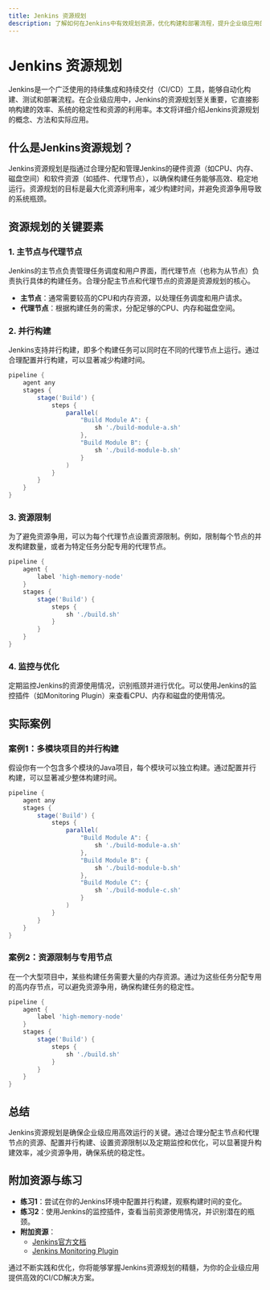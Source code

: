 ```yaml
---
title: Jenkins 资源规划
description: 了解如何在Jenkins中有效规划资源，优化构建和部署流程，提升企业级应用的效率。
---
```


# Jenkins 资源规划

Jenkins是一个广泛使用的持续集成和持续交付（CI/CD）工具，能够自动化构建、测试和部署流程。在企业级应用中，Jenkins的资源规划至关重要，它直接影响构建的效率、系统的稳定性和资源的利用率。本文将详细介绍Jenkins资源规划的概念、方法和实际应用。

## 什么是Jenkins资源规划？

Jenkins资源规划是指通过合理分配和管理Jenkins的硬件资源（如CPU、内存、磁盘空间）和软件资源（如插件、代理节点），以确保构建任务能够高效、稳定地运行。资源规划的目标是最大化资源利用率，减少构建时间，并避免资源争用导致的系统瓶颈。

## 资源规划的关键要素

### 1. 主节点与代理节点

Jenkins的主节点负责管理任务调度和用户界面，而代理节点（也称为从节点）负责执行具体的构建任务。合理分配主节点和代理节点的资源是资源规划的核心。

- **主节点**：通常需要较高的CPU和内存资源，以处理任务调度和用户请求。
- **代理节点**：根据构建任务的需求，分配足够的CPU、内存和磁盘空间。

### 2. 并行构建

Jenkins支持并行构建，即多个构建任务可以同时在不同的代理节点上运行。通过合理配置并行构建，可以显著减少构建时间。

```groovy
pipeline {
    agent any
    stages {
        stage('Build') {
            steps {
                parallel(
                    "Build Module A": {
                        sh './build-module-a.sh'
                    },
                    "Build Module B": {
                        sh './build-module-b.sh'
                    }
                )
            }
        }
    }
}
```

### 3. 资源限制

为了避免资源争用，可以为每个代理节点设置资源限制。例如，限制每个节点的并发构建数量，或者为特定任务分配专用的代理节点。

```groovy
pipeline {
    agent {
        label 'high-memory-node'
    }
    stages {
        stage('Build') {
            steps {
                sh './build.sh'
            }
        }
    }
}
```

### 4. 监控与优化

定期监控Jenkins的资源使用情况，识别瓶颈并进行优化。可以使用Jenkins的监控插件（如Monitoring Plugin）来查看CPU、内存和磁盘的使用情况。

## 实际案例

### 案例1：多模块项目的并行构建

假设你有一个包含多个模块的Java项目，每个模块可以独立构建。通过配置并行构建，可以显著减少整体构建时间。

```groovy
pipeline {
    agent any
    stages {
        stage('Build') {
            steps {
                parallel(
                    "Build Module A": {
                        sh './build-module-a.sh'
                    },
                    "Build Module B": {
                        sh './build-module-b.sh'
                    },
                    "Build Module C": {
                        sh './build-module-c.sh'
                    }
                )
            }
        }
    }
}
```

### 案例2：资源限制与专用节点

在一个大型项目中，某些构建任务需要大量的内存资源。通过为这些任务分配专用的高内存节点，可以避免资源争用，确保构建任务的稳定性。

```groovy
pipeline {
    agent {
        label 'high-memory-node'
    }
    stages {
        stage('Build') {
            steps {
                sh './build.sh'
            }
        }
    }
}
```

## 总结

Jenkins资源规划是确保企业级应用高效运行的关键。通过合理分配主节点和代理节点的资源、配置并行构建、设置资源限制以及定期监控和优化，可以显著提升构建效率，减少资源争用，确保系统的稳定性。

## 附加资源与练习

- **练习1**：尝试在你的Jenkins环境中配置并行构建，观察构建时间的变化。
- **练习2**：使用Jenkins的监控插件，查看当前资源使用情况，并识别潜在的瓶颈。
- **附加资源**：
  - [Jenkins官方文档](https://www.jenkins.io/doc/)
  - [Jenkins Monitoring Plugin](https://plugins.jenkins.io/monitoring/)

通过不断实践和优化，你将能够掌握Jenkins资源规划的精髓，为你的企业级应用提供高效的CI/CD解决方案。